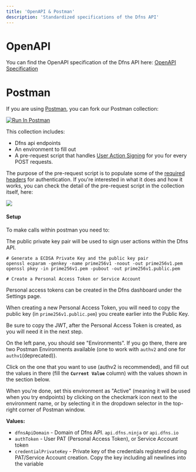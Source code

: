 ```yaml
---
title: 'OpenAPI & Postman'
description: 'Standardized specifications of the Dfns API'
---
```


# OpenAPI

You can find the OpenAPI specification of the Dfns API here: [OpenAPI Specification](/openapi.yaml)

# Postman

If you are using [Postman](https://www.postman.com/), you can fork our Postman collection: 

<a href="https://app.getpostman.com/run-collection/45971326-a83900e3-8aa1-4812-96ef-607f13d19924?action=collection%2Ffork&source=rip_markdown&collection-url=entityId%3D45971326-a83900e3-8aa1-4812-96ef-607f13d19924%26entityType%3Dcollection%26workspaceId%3D7d5b8af2-ddaf-4fc0-bbe2-1b6b14de353a" target="_blank">
  <img src="https://run.pstmn.io/button.svg" noZoom alt="Run In Postman"/>
</a>

This collection includes:

* Dfns api endpoints
* An environment to fill out
* A pre-request script that handles [User Action Signing](../../advanced-topics/authentication/authentication-authorization#sign-api-requests-user-action-signing) for you for every POST requests.

The purpose of the pre-request script is to populate some of the [required headers](../advanced-topics/authentication/request-headers) for authentication. If you're interested in what it does and how it works, you can check the detail of the pre-request script in the collection itself, here:

<Frame>
<img src="https://3953120539-files.gitbook.io/~/files/v0/b/gitbook-x-prod.appspot.com/o/spaces%2FtnSPOZGQ2hBmgoVWX5H6%2Fuploads%2FB7ntcsMg0McJDLLHF6XI%2Fimage.png?alt=media&#x26;token=e1947af0-c642-4f80-9f14-9d2a176b305f" />
</Frame>

#### Setup

To make calls within postman you need to:

<Steps>

<Step title="Create a public / private key pair">

The public private key pair will be used to sign user actions within the Dfns API.

```shell
# Generate a ECDSA Private Key and the public key pair
openssl ecparam -genkey -name prime256v1 -noout -out prime256v1.pem
openssl pkey -in prime256v1.pem -pubout -out prime256v1.public.pem
```

</Step>

<Step title="Create a Personal Access Token or Service Account in the Dfns Dashboard">

```shell
# Create a Personal Access Token or Service Account
```


Personal access tokens can be created in the Dfns dashboard under the Settings page.

When creating a new Personal Access Token, you will need to copy the public key (in `prime256v1.public.pem`) you create earlier into the Public Key.

Be sure to copy the JWT, after the Personal Access Token is created, as you will need it in the next step.

</Step>

<Step title="Populate the environment in Postman">

On the left pane, you should see "Environments". If you go there, there are two Postman Environments available (one to work with `authv2` and one for `authv1`(deprecated)).

Click on the one that you want to use (authv2 is recommended), and fill out the values in there (fill the **`Current Value`** column) with the values shown in the section below.

When you're done, set this environment as "Active" (meaning it will be used when you try endpoints) by clicking on the checkmark icon next to the environment name, or by selecting it in the dropdown selector in the top-right corner of Postman window.

**Values:**

* `dfnsApiDomain` - Domain of Dfns API. `api.dfns.ninja` or `api.dfns.io`
* `authToken` - User PAT (Personal Access Token), or Service Account token
* `credentialPrivateKey` - Private key of the credentials registered during PAT/Service Account creation. Copy the key including all newlines into the variable

</Step>
</Steps>